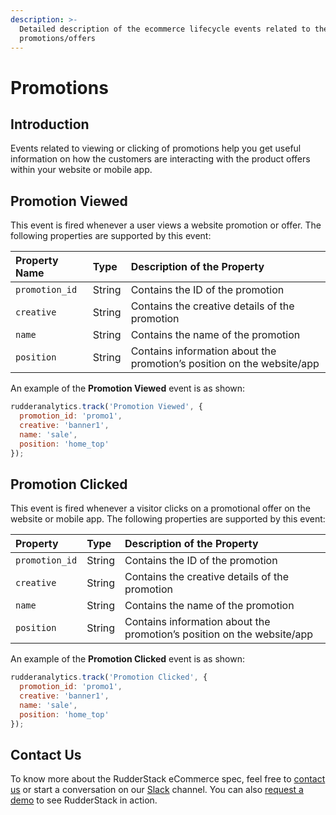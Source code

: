 ```yaml
---
description: >-
  Detailed description of the ecommerce lifecycle events related to the
  promotions/offers
---
```


# Promotions

## Introduction

Events related to viewing or clicking of promotions help you get useful information on how the customers are interacting with the product offers within your website or mobile app.

## Promotion Viewed

This event is fired whenever a user views a website promotion or offer. The following properties are supported by this event:

| **Property Name** | **Type** | **Description of the Property** |
| :--- | :--- | :--- |
| `promotion_id` | String | Contains the ID of the promotion |
| `creative` | String | Contains the creative details of the promotion |
| `name` | String | Contains the name of the promotion |
| `position` | String | Contains information about the promotion’s position on the website/app |

An example of the **Promotion Viewed** event is as shown:

```javascript
rudderanalytics.track('Promotion Viewed', {
  promotion_id: 'promo1',
  creative: 'banner1',
  name: 'sale',
  position: 'home_top'
});
```

## Promotion Clicked

This event is fired whenever a visitor clicks on a promotional offer on the website or mobile app. The following properties are supported by this event:

| **Property** | **Type** | **Description of the Property** |
| :--- | :--- | :--- |
| `promotion_id` | String | Contains the ID of the promotion |
| `creative` | String | Contains the creative details of the promotion |
| `name` | String | Contains the name of the promotion |
| `position` | String | Contains information about the promotion’s position on the website/app |

An example of the **Promotion Clicked** event is as shown:

```javascript
rudderanalytics.track('Promotion Clicked', {
  promotion_id: 'promo1',
  creative: 'banner1',
  name: 'sale',
  position: 'home_top'
});
```

## Contact Us

To know more about the RudderStack eCommerce spec, feel free to [contact us](mailto:%20docs@rudderstack.com) or start a conversation on our [Slack](https://resources.rudderstack.com/join-rudderstack-slack) channel. You can also [request a demo](https://rudderstack.com/request-a-demo/) to see RudderStack in action.

